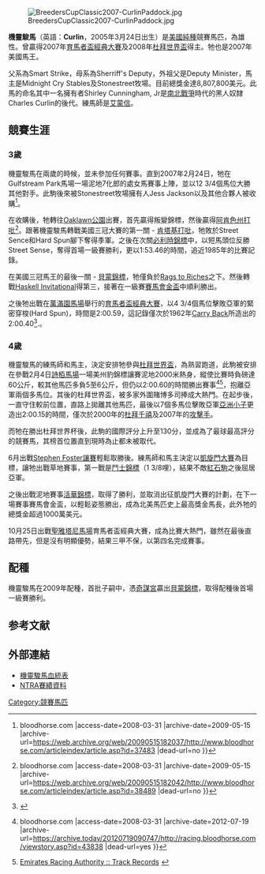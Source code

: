 [[File:BreedersCupClassic2007-CurlinPaddock.jpg|thumb]]

'''機靈駿馬'''（英語：'''Curlin'''，2005年3月24日出生）是[[美國|美國]][[純種馬|純種]]競賽馬匹，為雄性。曾贏得2007年[[育馬者盃經典大賽|育馬者盃經典大賽]]及2008年[[杜拜世界盃|杜拜世界盃]]得主。牠也是2007年美國馬王。

父系為Smart Strike，母系為Sherriff's Deputy，外祖父是Deputy Minister，馬主是Midnight Cry Stables及Stonestreet牧場。目前總獎金達8,807,800美元。此馬的命名其中一名擁有者Shirley Cunningham, Jr是[[南北戰爭|南北戰爭]]時代的黑人奴隸Charles Curlin的後代。練馬師是[[艾蒙信|艾蒙信]]。

==競賽生涯==
===3歲===
機靈駿馬在兩歲的時候，並未參加任何賽事。直到2007年2月24日，牠在Gulfstream Park馬場一場泥地7化郎的處女馬賽事上陣，並以12 3/4個馬位大勝其他對手。此駒後來被Stonestreet牧場擁有人Jess Jackson以及其他合夥人被收購<ref>{{Cite web |url=http://www.bloodhorse.com/articleindex/article.asp?id=37483 |title=Impressive 3-Year-Old Winner Curlin Sold{{!}} bloodhorse.com<!-- Bot generated title --> |access-date=2008-03-31 |archive-date=2009-05-15 |archive-url=https://web.archive.org/web/20090515182037/http://www.bloodhorse.com/articleindex/article.asp?id=37483 |dead-url=no }}</ref>。

在收購後，牠轉往[[Oaklawn公園|Oaklawn公園]]出賽，首先贏得叛變錦標，然後贏得[[阿肯色州打吡|阿肯色州打吡]]<ref>{{Cite web |url=http://www.bloodhorse.com/articleindex/article.asp?id=38489 |title=Curlin Has Asmussen Dreaming of Derby Once More {{!}} bloodhorse.com<!-- Bot generated title --> |access-date=2008-03-31 |archive-date=2009-05-15 |archive-url=https://web.archive.org/web/20090515182042/http://www.bloodhorse.com/articleindex/article.asp?id=38489 |dead-url=no }}</ref>。跟著機靈駿馬轉戰美國三冠大賽的第一關 - [[肯塔基打吡|肯塔基打吡]]，牠敗於Street Sence和Hard Spun腳下奪得季軍。之後在次關[[必利時錦標|必利時錦標]]中，以短馬頭位反勝Street Sense，奪得首場一級賽勝利，更以1:53.46的時間，追近1985年的比賽記錄。

在美國三冠馬王的最後一關 - [[貝蒙錦標|貝蒙錦標]]，牠僅負於[[Rags_to_Riches|Rags to Riches]]之下。然後轉戰[[Haskell_Invitational|Haskell Invitational]]得第三，接著在一級賽[[賽馬會金盃|賽馬會金盃]]中順利勝出。

之後牠出戰在[[萬滿園馬場|萬滿園馬場]]舉行的[[育馬者盃經典大賽|育馬者盃經典大賽]]，以4 3/4個馬位擊敗亞軍的緊密穿梭(Hard Spun)，時間是2:00.59，這記錄僅次於1962年[[Carry_Back|Carry Back]]所造出的2:00.40<ref>{{Cite web |url=http://sportsillustrated.cnn.com/2007/more/10/27/bc.rac.breeders.cup.ap/index.html |title=存档副本 |access-date=2008-03-31 |archive-date=2007-10-30 |archive-url=https://web.archive.org/web/20071030062355/http://sportsillustrated.cnn.com/2007/more/10/27/bc.rac.breeders.cup.ap/index.html |dead-url=no }}</ref>.。

===4歲===
機靈駿馬的練馬師和馬主，決定安排牠參與[[杜拜世界盃|杜拜世界盃]]，為熟習跑道，此駒被安排在參戰2月4日[[詩栢馬場|詩栢馬場]]一場美州豹錦標讓賽泥地2000米熱身，縱使比賽時負磅達60公斤，較其他馬匹多負5至6公斤，但仍以2:00.60的時間勝出賽事<ref>{{Cite web |url=http://racing.bloodhorse.com/viewstory.asp?id=43838 |title=Curlin Romps in Dubai {{!}} bloodhorse.com<!-- Bot generated title --> |access-date=2008-03-31 |archive-date=2012-07-19 |archive-url=https://archive.today/20120719090747/http://racing.bloodhorse.com/viewstory.asp?id=43838 |dead-url=yes }}</ref><ref>[http://www.emiratesracing.com/eq/TrackRecords.cfm?track=NAD&breed=TB Emirates Racing Authority :: Track Records<!-- Bot generated title -->] {{webarchive|url=https://web.archive.org/web/20090515195343/http://www.emiratesracing.com/eq/TrackRecords.cfm?track=NAD&breed=TB |date=2009-05-15 }}</ref>，抱離亞軍兩個多馬位。其後的杜拜世界盃，被多家外圍賭博多司捧成大熱門。在起步後，一直守住較前位置，直路上拋離其他馬匹，最後以7個多馬位擊敗亞軍[[亞洲小子|亞洲小子]]更造出2:00.15的時間，僅次於2000年的[[杜拜千禧|杜拜千禧]]及2007年的[[攻擊手|攻擊手]]。

而牠在勝出杜拜世界杯後，此駒的國際評分上升至130分，並成為了最球最高評分的競賽馬，其榜首位置直到現時為止都未被取代。

6月出戰[[Stephen_Foster讓賽|Stephen Foster讓賽]]輕鬆取勝後。練馬師和馬主決定以[[凱旋門大賽|凱旋門大賽]]為目標，讓牠出戰草地賽事，第一戰是[[鬥士錦標|鬥士錦標]]（1 3/8哩），結果不敵[[紅石駒|紅石駒]]之後屈居亞軍。

之後出戰泥地賽事[[活華錦標|活華錦標]]，取得了勝利，並取消出征凱旋門大賽的計劃，在下一場賽事賽馬會金盃，以輕鬆姿態勝出，成為北美馬匹史上最高獎金馬長，此外牠的總獎金超過1000萬美元。

10月25日出戰[[聖雅塔尼馬場|聖雅塔尼馬場]]育馬者盃經典大賽，成為比賽大熱門，雖然在最後直路帶先，但是沒有明顯優勢，結果三甲不保，以第四名完成賽事。

==配種==
機靈駿馬在2009年配種，首批子嗣中，憑[[奇謀宮|奇謀宮]]贏出[[貝蒙錦標|貝蒙錦標]]，取得配種後首場一級賽勝利。

==参考文献==
<div class="references-small">
<references />
</div>

==外部連結==
* [http://www.pedigreequery.com/curlin 機靈駿馬血統表] {{Wayback|url=http://www.pedigreequery.com/curlin |date=20190710155427 }}
* [https://web.archive.org/web/20080214150332/http://www.ntra.com/stats_bios.aspx?id=24111 NTRA賽績資料]

[[Category:競賽馬匹|Category:競賽馬匹]]